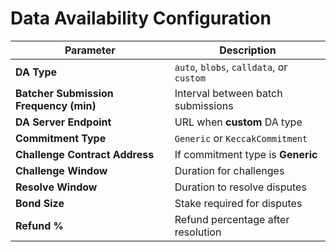 # Data Availability Configuration

| Parameter | Description |
| --------- | ----------- |
| **DA Type** | `auto`, `blobs`, `calldata`, or `custom` |
| **Batcher Submission Frequency (min)** | Interval between batch submissions |
| **DA Server Endpoint** | URL when **custom** DA type |
| **Commitment Type** | `Generic` or `KeccakCommitment` |
| **Challenge Contract Address** | If commitment type is **Generic** |
| **Challenge Window** | Duration for challenges |
| **Resolve Window** | Duration to resolve disputes |
| **Bond Size** | Stake required for disputes |
| **Refund %** | Refund percentage after resolution | 